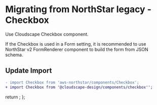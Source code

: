 
<Meta title="Migration/Checkbox" />

# Migrating from NorthStar legacy - Checkbox

Use <Link href='https://cloudscape.design/components/checkbox' target='_blank' external>Cloudscape Checkbox component</Link>. 

If the Checkbox is used in a Form setting, it is recommended to 
use <Link href='https://aws.github.io/aws-northstar/?path=/story/components-formrenderer--default' target='_blank' external>NorthStar v2 FormRenderer component</Link> 
to build the form from JSON schema. 

## Update Import

```diff
- import Checkbox from 'aws-northstar/components/Checkbox';
+ import Checkbox from '@cloudscape-design/components/checkbox'';
```

  return <SyntaxHighlighter/>;
};